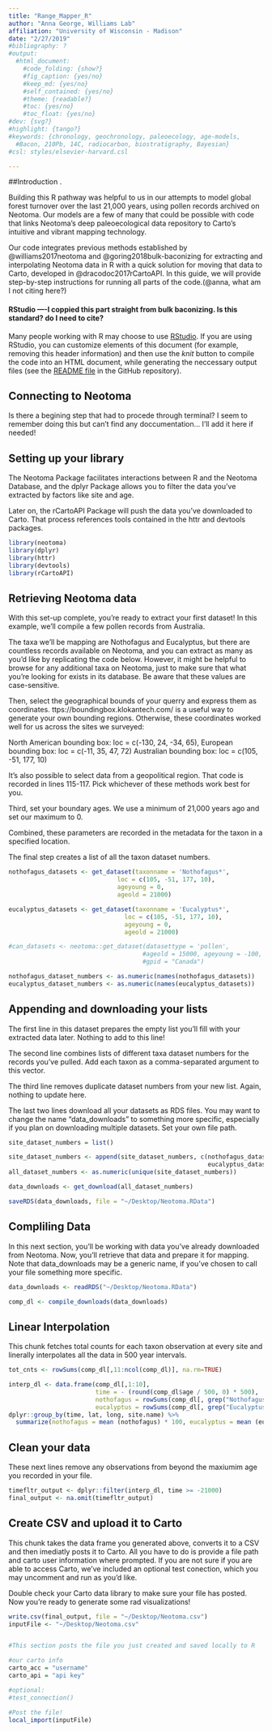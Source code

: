 ```yaml
---
title: "Range_Mapper_R"
author: "Anna George, Williams Lab" 
affiliation: "University of Wisconsin - Madison"
date: "2/27/2019"
#bibliography: ?
#output:
  #html_document:
    #code_folding: {show?}
    #fig_caption: {yes/no}
    #keep_md: {yes/no}
    #self_contained: {yes/no}
    #theme: {readable?}
    #toc: {yes/no}
    #toc_float: {yes/no}
#dev: {svg?}
#highlight: {tango?}
#keywords: {chronology, geochronology, paleoecology, age-models,
  #Bacon, 210Pb, 14C, radiocarbon, biostratigraphy, Bayesian}
#csl: styles/elsevier-harvard.csl

---
```


##Introduction
. 

Building this R pathway was helpful to us in our attempts to model global forest turnover over the last 21,000 years, using pollen records archived on Neotoma. Our models are a few of many that could be possible with code that links Neotoma's deep paleoecological data repository to Carto's intuitive and vibrant mapping technology.

Our code integrates previous methods established by @williams2017neotoma and @goring2018bulk-baconizing for extracting and interpolating Neotoma data in R with a quick solution for moving that data to Carto, developed in @dracodoc2017rCartoAPI. In this guide, we will provide step-by-step instructions for running all parts of the code.(@anna, what am I not citing here?)

#### RStudio ----I coppied this part straight from bulk baconizing. Is this standard? do I need to cite?

Many people working with R may choose to use [RStudio](http://rstudio.com).  If you are using RStudio, you can customize elements of this document (for example, removing this header information) and then use the *knit* button to compile the code into an HTML document, while generating the neccessary output files (see the [README file](https://github.com/neotomadb) in the GitHub repository).


## Connecting to Neotoma

Is there a begining step that had to procede through terminal? I seem to remember doing this but can't find any doccumentation... I'll add it here if needed!

## Setting up your library

The Neotoma Package facilitates interactions between R and the Neotoma Database, and the dplyr Package allows you to filter the data you've extracted by factors like site and age.

Later on, the rCartoAPI Package will push the data you've downloaded to Carto. That process references tools contained in the httr and devtools packages.  

```r
library(neotoma)
library(dplyr)
library(httr)
library(devtools)
library(rCartoAPI)
```

## Retrieving Neotoma data

With this set-up complete, you're ready to extract your first dataset! In this example, we'll compile a few pollen records from Australia. 

The taxa we'll be mapping are Nothofagus and Eucalyptus, but there are countless records available on Neotoma, and you can extract as many as you'd like by replicating the code below. However, it might be helpful to browse for any additional taxa on Neotoma, just to make sure that what you're looking for exists in its database.  Be aware that these values are case-sensitive. 

Then, select the geographical bounds of your querry and express them as coordinates. ttps://boundingbox.klokantech.com/ is a useful way to generate your own bounding regions. Otherwise, these coordinates worked well for us across the sites we surveyed:

 North American bounding box: loc = c(-130, 24, -34, 65),
 European bounding box: loc = c(-11, 35, 47, 72)
 Australian bounding box: loc = c(105, -51, 177, 10)
 
It's also possible to select data from a geopolitical region. That code is recorded in lines 115-117. Pick whichever of these methods work best for you. 

Third, set your boundary ages. We use a minimum of 21,000 years ago and set our maximum to 0. 

Combined, these parameters are recorded in the metadata for the taxon in a specified location.

The final step creates a list of all the taxon dataset numbers.

```r

nothofagus_datasets <- get_dataset(taxonname = 'Nothofagus*',
                              loc = c(105, -51, 177, 10),
                              ageyoung = 0,
                              ageold = 21000)

eucalyptus_datasets <- get_dataset(taxonname = 'Eucalyptus*',
                                loc = c(105, -51, 177, 10), 
                                ageyoung = 0, 
                                ageold = 21000)

#can_datasets <- neotoma::get_dataset(datasettype = 'pollen', 
                                     #ageold = 15000, ageyoung = -100,
                                     #gpid = "Canada")

nothofagus_dataset_numbers <- as.numeric(names(nothofagus_datasets))
eucalyptus_dataset_numbers <- as.numeric(names(eucalyptus_datasets))

```

## Appending and downloading your lists

The first line in this dataset prepares the empty list you'll fill with your extracted data later. Nothing to add to this line!

The second line combines lists of different taxa dataset numbers for the records you've pulled. Add each taxon as a comma-separated argument to this vector.

The third line removes duplicate dataset numbers from your new list. Again, nothing to update here.

The last two lines download all your datasets as RDS files. You may want to change the name "data_downloads" to something more specific, especially if you plan on downloading multiple datasets. Set your own file path.

```r
site_dataset_numbers = list()

site_dataset_numbers <- append(site_dataset_numbers, c(nothofagus_dataset_numbers,
                                                       eucalyptus_dataset_numbers))
all_dataset_numbers <- as.numeric(unique(site_dataset_numbers))

data_downloads <- get_download(all_dataset_numbers)

saveRDS(data_downloads, file = "~/Desktop/Neotoma.RData")
```

## Compliling Data

In this next section, you'll be working with data you've already downloaded from Neotoma. Now, you'll retrieve that data and prepare it for mapping. Note that data_downloads may be a generic name, if you've chosen to call your file something more specific.

```r
data_downloads <- readRDS("~/Desktop/Neotoma.RData")

comp_dl <- compile_downloads(data_downloads)
```

## Linear Interpolation

This chunk fetches total counts for each taxon observation at every site and linerally interpolates all the data in 500 year intervals. 


```r
tot_cnts <- rowSums(comp_dl[,11:ncol(comp_dl)], na.rm=TRUE)

interp_dl <- data.frame(comp_dl[,1:10],
                        time = - (round(comp_dl$age / 500, 0) * 500),
                        nothofagus = rowSums(comp_dl[, grep("Nothofagus*", colnames(comp_dl))], na.rm = TRUE) / tot_cnts,
                        eucalyptus = rowSums(comp_dl[, grep("Eucalyptus*", colnames(comp_dl))], na.rm = TRUE) / tot_cnts)  %>%
dplyr::group_by(time, lat, long, site.name) %>% 
  summarize(nothofagus = mean (nothofagus) * 100, eucalyptus = mean (eucalyptus) * 100)

```

## Clean your data

These next lines remove any observations from beyond the maxiumim age you recorded in your file.

```r
timefltr_output <- dplyr::filter(interp_dl, time >= -21000)
final_output <- na.omit(timefltr_output)
```

## Create CSV and upload it to Carto

This chunk takes the data frame you generated above, converts it to a CSV and then imediatly posts it to Carto. All you have to do is provide a file path and carto user information where prompted. If you are not sure if you are able to access Carto, we've included an optional test conection, which you may uncomment and run as you'd like. 

Double check your Carto data library to make sure your file has posted. Now you're ready to generate some rad visualizations!

```r
write.csv(final_output, file = "~/Desktop/Neotoma.csv")
inputFile <- "~/Desktop/Neotoma.csv"


#This section posts the file you just created and saved locally to R

#our carto info
carto_acc = "username"
carto_api = "api key"

#optional:
#test_connection()

#Post the file!
local_import(inputFile)
```
